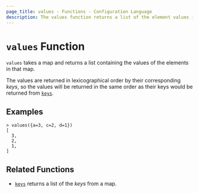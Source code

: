 ```yaml
---
page_title: values - Functions - Configuration Language
description: The values function returns a list of the element values in a given map.
---
```


# `values` Function

`values` takes a map and returns a list containing the values of the elements
in that map.

The values are returned in lexicographical order by their corresponding _keys_,
so the values will be returned in the same order as their keys would be
returned from [`keys`](/docs/language/functions/keys).

## Examples

```
> values({a=3, c=2, d=1})
[
  3,
  2,
  1,
]
```

## Related Functions

* [`keys`](/docs/language/functions/keys) returns a list of the _keys_ from a map.
